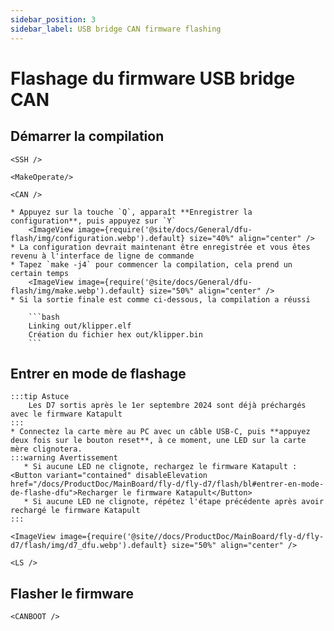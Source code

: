 ```yaml
---
sidebar_position: 3
sidebar_label: USB bridge CAN firmware flashing
---
```




# Flashage du firmware USB bridge CAN

## Démarrer la compilation

    <SSH />

    <MakeOperate/>

    <CAN />

    * Appuyez sur la touche `Q`, apparaît **Enregistrer la configuration**, puis appuyez sur `Y`
        <ImageView image={require('@site/docs/General/dfu-flash/img/configuration.webp').default} size="40%" align="center" />
    * La configuration devrait maintenant être enregistrée et vous êtes revenu à l'interface de ligne de commande
    * Tapez `make -j4` pour commencer la compilation, cela prend un certain temps
        <ImageView image={require('@site/docs/General/dfu-flash/img/make.webp').default} size="50%" align="center" />
    * Si la sortie finale est comme ci-dessous, la compilation a réussi

        ```bash
        Linking out/klipper.elf
        Création du fichier hex out/klipper.bin
        ```

## Entrer en mode de flashage

    :::tip Astuce
        Les D7 sortis après le 1er septembre 2024 sont déjà préchargés avec le firmware Katapult
    :::
    * Connectez la carte mère au PC avec un câble USB-C, puis **appuyez deux fois sur le bouton reset**, à ce moment, une LED sur la carte mère clignotera.
    :::warning Avertissement
       * Si aucune LED ne clignote, rechargez le firmware Katapult :<Button variant="contained" disableElevation href="/docs/ProductDoc/MainBoard/fly-d/fly-d7/flash/bl#entrer-en-mode-de-flashe-dfu">Recharger le firmware Katapult</Button>
       * Si aucune LED ne clignote, répétez l'étape précédente après avoir rechargé le firmware Katapult
    :::

    <ImageView image={require('@site//docs/ProductDoc/MainBoard/fly-d/fly-d7/flash/img/d7_dfu.webp').default} size="50%" align="center" />

    <LS />

## Flasher le firmware

    <CANBOOT />